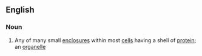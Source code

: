 ==English==

===Noun===
{{en-noun}}

# {{context|biology}} Any of many small [[enclosure]]s within most [[cell]]s having a shell of [[protein]]; an [[organelle]]